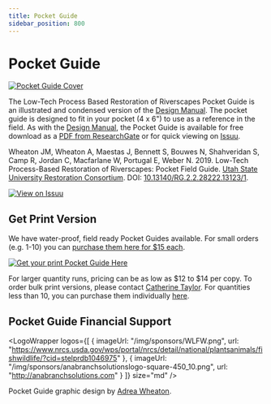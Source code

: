 ```yaml
---
title: Pocket Guide
sidebar_position: 800
---
```


# Pocket Guide

[![Pocket Guide Cover](/img/covers/pocket_guide_cover_300w.png)](http://dx.doi.org/10.13140/RG.2.2.28222.13123/1)

The Low-Tech Process Based Restoration of Riverscapes Pocket Guide is an illustrated and condensed version of the [Design Manual](/manual/). The pocket guide is designed to fit in your pocket (4 x 6") to use as a reference in the field. As with the [Design Manual](/manual/), the Pocket Guide is available for free download as a [PDF from ResearchGate](http://dx.doi.org/10.13140/RG.2.2.28222.13123/1) or for quick viewing on [Issuu](https://issuu.com/awheaton/docs/pocketguide_pdf).

Wheaton JM, Wheaton A, Maestas J, Bennett S, Bouwes N, Shahveridan S, Camp R, Jordan C, Macfarlane W, Portugal E, Weber N. 2019. Low-Tech Process-Based Restoration of Riverscapes: Pocket Field Guide. [Utah State University Restoration Consortium](http://restoration.usu.edu). DOI: [10.13140/RG.2.2.28222.13123/1](http://dx.doi.org/10.13140/RG.2.2.28222.13123/1).

[![View on Issuu](/img/logos/issuu_button.png)](https://issuu.com/awheaton/docs/pocketguide_pdf)

## Get Print Version

We have water-proof, field ready Pocket Guides available. For small orders (e.g. 1-10) you can [purchase them here for $15 each](http://www.anabranchsolutions.com/store/p7/pocketguide.html).

[![Get your print Pocket Guide Here](/img/PBR-LT_round_30.png)](http://www.anabranchsolutions.com/store/p7/pocketguide.html)

For larger quantity runs, pricing can be as low as $12 to $14 per copy. To order bulk print versions, please contact [Catherine Taylor](mailto:catherine.taylor@anabranchsolutions.com). For quantities less than 10, you can purchase them individually [here](http://www.anabranchsolutions.com/store/p7/pocketguide.html).

## Pocket Guide Financial Support

<LogoWrapper
  logos={[ 
    { imageUrl: "/img/sponsors/WLFW.png", url: "https://www.nrcs.usda.gov/wps/portal/nrcs/detail/national/plantsanimals/fishwildlife/?cid=stelprdb1046975" },
    { imageUrl: "/img/sponsors/anabranchsolutionslogo-square-450_10.png", url: "http://anabranchsolutions.com" }
  ]}
  size="md"
/>

Pocket Guide graphic design by [Adrea Wheaton](http://www.anabranchsolutions.com/staff.html).

